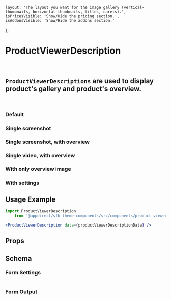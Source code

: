 
    layout: 'The layout you want for the image gallery (vertical-thumbnails, horizontal-thumbnails, titles, carets).',
    isPricesVisible: 'Show/Hide the pricing section.',
    isAddonsVisible: 'Show/Hide the addons section.'
};

<Meta title="Components/Product Viewer Description" component={ProductViewerDescription} />

# ProductViewerDescription
<br />

## `ProductViewerDescriptions` are used to display product's gallery and product's overview.
<br />

### Default
<Canvas>
    <Story name="Default">
        <ProductViewerDescription data={multipleScreenshotsMock} />
    </Story>
</Canvas>

### Single screenshot
<Canvas>
    <Story name="Single screenshot">
        <ProductViewerDescription data={singleScreenshotWithoutOverviewMock} />
    </Story>
</Canvas>

### Single screenshot, with overview
<Canvas>
    <Story name="Single screenshot, with overview">
        <ProductViewerDescription data={singleScreenshotsMock} />
    </Story>
</Canvas>

### Single video, with overview
<Canvas>
    <Story name="Single video, with overview">
        <ProductViewerDescription data={singleVideoMock} />
    </Story>
</Canvas>


### With only overview image
<Canvas>
    <Story name="With only overview image">
        <ProductViewerDescription data={overviewImageMock} />
    </Story>
</Canvas>

### With settings
<Canvas>
    <Story name="With Settings">
        <ProductViewerDescription
            data={multipleScreenshotsMock}
            settings={getKnobs(ProductViewerDescription.schema().form)}
        />
    </Story>
</Canvas>

## Usage Example
<CollapsibleJsonSnippet
    summary="productViewerDescriptionData"
    code={multipleScreenshotsMock}
/>

```jsx
import ProductViewerDescription
    from '@appdirect/sfb-theme-components/src/components/product-viewer-description/ProductViewerDescription';

<ProductViewerDescription data={productViewerDescriptionData} />

```
## Props
<ArgsTable of={ProductViewerDescription} />

## Schema
### Form Settings
<table>
    <TableContentFromObject obj={productViewerDescriptionSettings} />
</table>

### Form Output
<FormOutput code={ProductViewerDescription.schema().form} />
